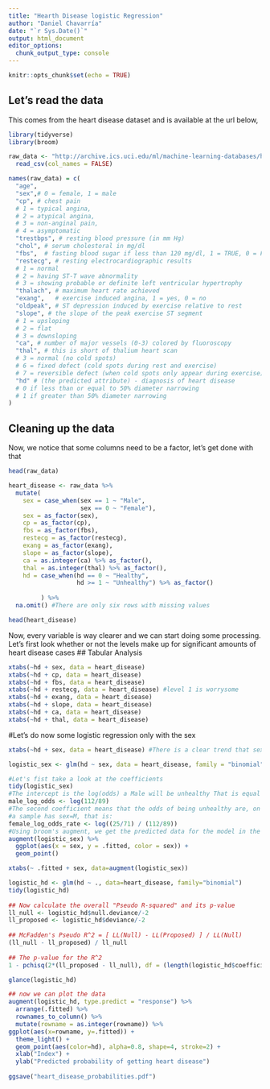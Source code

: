 ```yaml
---
title: "Hearth Disease logistic Regression"
author: "Daniel Chavarría"
date: "`r Sys.Date()`"
output: html_document
editor_options: 
  chunk_output_type: console
---
```


```r
knitr::opts_chunk$set(echo = TRUE)
```

## Let's read the data

This comes from the heart disease dataset and is available at the url below, 

```r
library(tidyverse)
library(broom)

raw_data <- "http://archive.ics.uci.edu/ml/machine-learning-databases/heart-disease/processed.cleveland.data" %>% 
  read_csv(col_names = FALSE)

names(raw_data) = c(
  "age",
  "sex",# 0 = female, 1 = male
  "cp", # chest pain
  # 1 = typical angina,
  # 2 = atypical angina,
  # 3 = non-anginal pain,
  # 4 = asymptomatic
  "trestbps", # resting blood pressure (in mm Hg)
  "chol", # serum cholestoral in mg/dl
  "fbs",  # fasting blood sugar if less than 120 mg/dl, 1 = TRUE, 0 = FALSE
  "restecg", # resting electrocardiographic results
  # 1 = normal
  # 2 = having ST-T wave abnormality
  # 3 = showing probable or definite left ventricular hypertrophy
  "thalach", # maximum heart rate achieved
  "exang",   # exercise induced angina, 1 = yes, 0 = no
  "oldpeak", # ST depression induced by exercise relative to rest
  "slope", # the slope of the peak exercise ST segment
  # 1 = upsloping
  # 2 = flat
  # 3 = downsloping
  "ca", # number of major vessels (0-3) colored by fluoroscopy
  "thal", # this is short of thalium heart scan
  # 3 = normal (no cold spots)
  # 6 = fixed defect (cold spots during rest and exercise)
  # 7 = reversible defect (when cold spots only appear during exercise)
  "hd" # (the predicted attribute) - diagnosis of heart disease
  # 0 if less than or equal to 50% diameter narrowing
  # 1 if greater than 50% diameter narrowing
)
```

## Cleaning up the data

Now, we notice that some columns need to be a factor, let's get done with that

```r

head(raw_data)

heart_disease <- raw_data %>% 
  mutate(
    sex = case_when(sex == 1 ~ "Male",
                    sex == 0 ~ "Female"),
    sex = as_factor(sex),
    cp = as_factor(cp),
    fbs = as_factor(fbs),
    restecg = as_factor(restecg),
    exang = as_factor(exang), 
    slope = as_factor(slope),
    ca = as.integer(ca) %>% as_factor(),
    thal = as.integer(thal) %>% as_factor(),
    hd = case_when(hd == 0 ~ "Healthy",
                   hd >= 1 ~ "Unhealthy") %>% as_factor()
    
         ) %>%
  na.omit() #There are only six rows with missing values

head(heart_disease)

```

Now, every variable is way clearer and we can start doing some processing. Let's first look whether or not the levels make up for
significant amounts of heart disease cases
## Tabular Analysis
```r
xtabs(~hd + sex, data = heart_disease)
xtabs(~hd + cp, data = heart_disease)
xtabs(~hd + fbs, data = heart_disease)
xtabs(~hd + restecg, data = heart_disease) #level 1 is worrysome
xtabs(~hd + exang, data = heart_disease)
xtabs(~hd + slope, data = heart_disease)
xtabs(~hd + ca, data = heart_disease)
xtabs(~hd + thal, data = heart_disease)
```
#Let's do now some logistic regression only with the sex

```r
xtabs(~hd + sex, data = heart_disease) #There is a clear trend that sex may be a good predictor of heart disease

logistic_sex <- glm(hd ~ sex, data = heart_disease, family = "binomial")

#Let's fist take a look at the coefficients
tidy(logistic_sex)
#The intercept is the log(odds) a Male will be unhealthy That is equal to log(112/89)
male_log_odds <- log(112/89)
#The second coefficient means that the odds of being unhealthy are, on a log scale, -1.27 times lower than if
#a sample has sex=M, that is:
female_log_odds_rate <- log((25/71) / (112/89))
#Using broom's augment, we get the predicted data for the model in the column .fitted
augment(logistic_sex) %>% 
  ggplot(aes(x = sex, y = .fitted, color = sex)) +
  geom_point()

xtabs(~ .fitted + sex, data=augment(logistic_sex))
```

```r
logistic_hd <- glm(hd ~ ., data=heart_disease, family="binomial")
tidy(logistic_hd)
 
## Now calculate the overall "Pseudo R-squared" and its p-value
ll_null <- logistic_hd$null.deviance/-2
ll_proposed <- logistic_hd$deviance/-2
 
## McFadden's Pseudo R^2 = [ LL(Null) - LL(Proposed) ] / LL(Null)
(ll_null - ll_proposed) / ll_null
 
## The p-value for the R^2
1 - pchisq(2*(ll_proposed - ll_null), df = (length(logistic_hd$coefficients)-1))

glance(logistic_hd)

## now we can plot the data
augment(logistic_hd, type.predict = "response") %>% 
  arrange(.fitted) %>% 
  rownames_to_column() %>%
  mutate(rowname = as.integer(rowname)) %>%
ggplot(aes(x=rowname, y=.fitted)) +
  theme_light() + 
  geom_point(aes(color=hd), alpha=0.8, shape=4, stroke=2) +
  xlab("Index") +
  ylab("Predicted probability of getting heart disease")
 
ggsave("heart_disease_probabilities.pdf")

```

